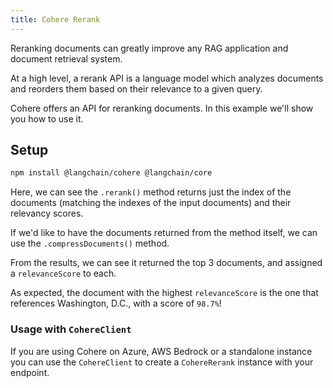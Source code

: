 ```yaml
---
title: Cohere Rerank
---
```


Reranking documents can greatly improve any RAG application and document retrieval system.

At a high level, a rerank API is a language model which analyzes documents and reorders them based on their relevance to a given query.

Cohere offers an API for reranking documents. In this example we'll show you how to use it.

## Setup

```bash npm
npm install @langchain/cohere @langchain/core
```


<CohereRerank />

Here, we can see the `.rerank()` method returns just the index of the documents (matching the indexes of the input documents) and their relevancy scores.

If we'd like to have the documents returned from the method itself, we can use the `.compressDocuments()` method.


<CohereRerankCompressor />

From the results, we can see it returned the top 3 documents, and assigned a `relevanceScore` to each.

As expected, the document with the highest `relevanceScore` is the one that references Washington, D.C., with a score of `98.7%`!

### Usage with `CohereClient`

If you are using Cohere on Azure, AWS Bedrock or a standalone instance you can use the `CohereClient` to create a `CohereRerank` instance with your endpoint.


<CohereRerankCustomClient />
